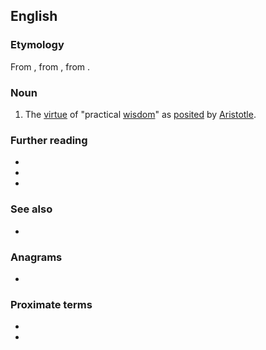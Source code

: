 ==English==
{{wikipedia|lang=en|Phronesis|''Phronesis''}}

===Etymology===
From {{etyl|grc|en}} {{m|grc|φρόνησις||practical wisdom}}, from {{m|grc|φρονεῖν||to think}}, from {{m|grc|φρήν||mind}}.

===Noun===
{{en-noun|-}}

# {{lb|en|philosophy}} The [[virtue]] of "practical [[wisdom]]" as [[posited]] by [[Aristotle]].

===Further reading===
* {{R:Webster 1913}}
* {{R:Century 1911}}
* {{R:OneLook}}

===See also===
* {{l|en|sophrosyne}}

===Anagrams===
* {{anagrams|en|a=ehinoprss|nephrosis|personish|resiphons|siphoners}}

===Proximate terms===
*{{l|en|episteme}}
*{{l|en|techne}}